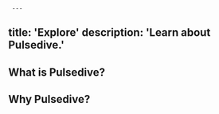      ---
title: 'Explore'
description: 'Learn about Pulsedive.'
---          
              
## What is Pulsedive?

## Why Pulsedive?
